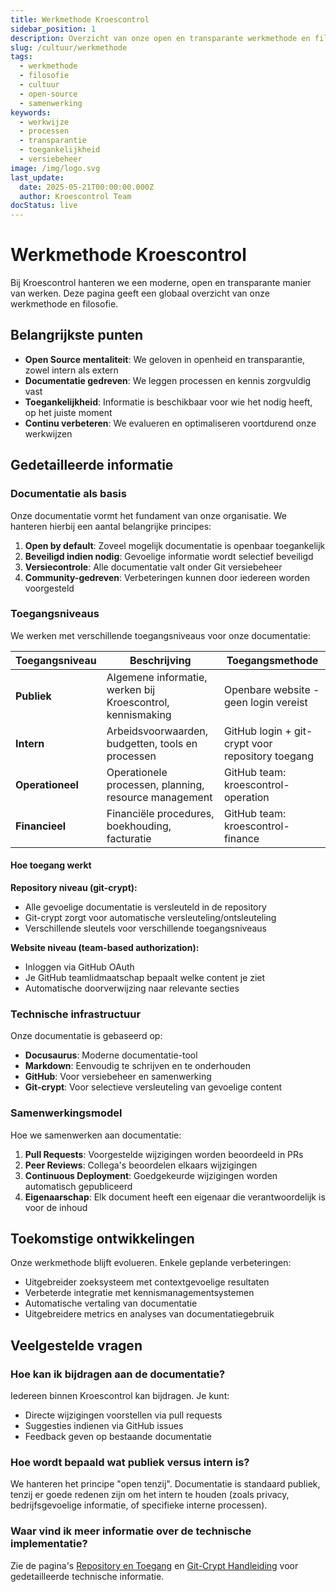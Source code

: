```yaml
---
title: Werkmethode Kroescontrol
sidebar_position: 1
description: Overzicht van onze open en transparante werkmethode en filosofie.
slug: /cultuur/werkmethode
tags:
  - werkmethode
  - filosofie
  - cultuur
  - open-source
  - samenwerking
keywords:
  - werkwijze
  - processen
  - transparantie
  - toegankelijkheid
  - versiebeheer
image: /img/logo.svg
last_update:
  date: 2025-05-21T00:00:00.000Z
  author: Kroescontrol Team
docStatus: live
---
```


# Werkmethode Kroescontrol

Bij Kroescontrol hanteren we een moderne, open en transparante manier van werken. Deze pagina geeft een globaal overzicht van onze werkmethode en filosofie.

## Belangrijkste punten

- **Open Source mentaliteit**: We geloven in openheid en transparantie, zowel intern als extern
- **Documentatie gedreven**: We leggen processen en kennis zorgvuldig vast
- **Toegankelijkheid**: Informatie is beschikbaar voor wie het nodig heeft, op het juiste moment
- **Continu verbeteren**: We evalueren en optimaliseren voortdurend onze werkwijzen

## Gedetailleerde informatie

### Documentatie als basis

Onze documentatie vormt het fundament van onze organisatie. We hanteren hierbij een aantal belangrijke principes:

1. **Open by default**: Zoveel mogelijk documentatie is openbaar toegankelijk
2. **Beveiligd indien nodig**: Gevoelige informatie wordt selectief beveiligd
3. **Versiecontrole**: Alle documentatie valt onder Git versiebeheer
4. **Community-gedreven**: Verbeteringen kunnen door iedereen worden voorgesteld

### Toegangsniveaus

We werken met verschillende toegangsniveaus voor onze documentatie:

| Toegangsniveau | Beschrijving | Toegangsmethode |
|----------------|--------------|-----------------|
| **Publiek** | Algemene informatie, werken bij Kroescontrol, kennismaking | Openbare website - geen login vereist |
| **Intern** | Arbeidsvoorwaarden, budgetten, tools en processen | GitHub login + git-crypt voor repository toegang |
| **Operationeel** | Operationele processen, planning, resource management | GitHub team: kroescontrol-operation |
| **Financieel** | Financiële procedures, boekhouding, facturatie | GitHub team: kroescontrol-finance |

#### Hoe toegang werkt

**Repository niveau (git-crypt):**
- Alle gevoelige documentatie is versleuteld in de repository
- Git-crypt zorgt voor automatische versleuteling/ontsleuteling
- Verschillende sleutels voor verschillende toegangsniveaus

**Website niveau (team-based authorization):**
- Inloggen via GitHub OAuth
- Je GitHub teamlidmaatschap bepaalt welke content je ziet
- Automatische doorverwijzing naar relevante secties

### Technische infrastructuur

Onze documentatie is gebaseerd op:

- **Docusaurus**: Moderne documentatie-tool
- **Markdown**: Eenvoudig te schrijven en te onderhouden
- **GitHub**: Voor versiebeheer en samenwerking
- **Git-crypt**: Voor selectieve versleuteling van gevoelige content

### Samenwerkingsmodel

Hoe we samenwerken aan documentatie:

1. **Pull Requests**: Voorgestelde wijzigingen worden beoordeeld in PRs
2. **Peer Reviews**: Collega's beoordelen elkaars wijzigingen
3. **Continuous Deployment**: Goedgekeurde wijzigingen worden automatisch gepubliceerd
4. **Eigenaarschap**: Elk document heeft een eigenaar die verantwoordelijk is voor de inhoud

## Toekomstige ontwikkelingen

Onze werkmethode blijft evolueren. Enkele geplande verbeteringen:

- Uitgebreider zoeksysteem met contextgevoelige resultaten
- Verbeterde integratie met kennismanagementsystemen
- Automatische vertaling van documentatie
- Uitgebreidere metrics en analyses van documentatiegebruik

## Veelgestelde vragen

### Hoe kan ik bijdragen aan de documentatie?

Iedereen binnen Kroescontrol kan bijdragen. Je kunt:
- Directe wijzigingen voorstellen via pull requests
- Suggesties indienen via GitHub issues
- Feedback geven op bestaande documentatie

### Hoe wordt bepaald wat publiek versus intern is?

We hanteren het principe "open tenzij". Documentatie is standaard publiek, tenzij er goede redenen zijn om het intern te houden (zoals privacy, bedrijfsgevoelige informatie, of specifieke interne processen).

### Waar vind ik meer informatie over de technische implementatie?

Zie de pagina's [Repository en Toegang](./repository-toegang.md) en [Git-Crypt Handleiding](./git-crypt-handleiding.md) voor gedetailleerde technische informatie.
